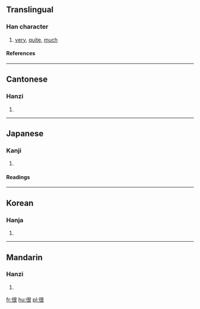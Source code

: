 ==Translingual==
===Han character===
{{Han char|rn=60|rad=彳|as=06|sn=9|four=2723<sub>2</sub>|canj=竹人日女 (HOAV)}}
# [[very]], [[quite]], [[much]]
====References====
{{Han ref|kx=0366.130|dkj=10093|dj=0687.070|hdz=20822.010|uh=5F88|ud=24456|bh=ABDC|bd=43996}}
----
==Cantonese==
===Hanzi===
{{yue-hanzi|jyut=|y=han2}}
# {{defn|Cantonese}}
----
==Japanese==
===Kanji===
{{ja-kanji|grade=|rs=彳06}}
# {{defn|Japanese}} 
====Readings====
{{ja-readings|on=[[こん]] (kon)|kun=[[もとる]] (motoru)}}
----
==Korean==
===Hanja===
{{ko-hanja|hangeul=흔|eumhun=|rv=heun|mr=hŭn|y=hun}}
# {{defn|Korean}}
----
==Mandarin==
===Hanzi===
{{cmn-hanzi|pin=[[hěn]] (hen3), [[huí]] (hui2)|wg=hen<sup>3</sup>, hui<sup>2</sup>}}
# {{defn|Mandarin}}

[[fr:很]]
[[hu:很]]
[[pl:很]]